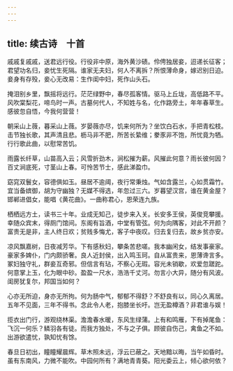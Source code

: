 ```yaml
---
---
---
```

title: 续古诗　十首
---



戚戚复戚戚，送君远行役。行役非中原，海外黄沙碛。伶俜独居妾，迢递长征客；君望功名归，妾忧生死隔。谁家无夫妇，何人不离拆？所恨薄命身，嫁迟别日迫。妾身有存殁，妾心无改易：生作闺中妇，死作山头石。

掩泪别乡里，飘摇将远行。茫茫绿野中，春尽孤客情。驱马上丘垅，高低路不平。风吹棠梨花，啼鸟时一声。古墓何代人，不知姓与名，化作路旁土，年年春草生。感彼忽自悟，今我何营营！

朝采山上薇，暮采山上薇。岁晏薇亦尽，饥来何所为？坐饮白石水，手把青松枝。击节独长歌，其声清且悲。枥马非不肥，所苦长絷维；豢豕非不饱，所忧竟为牺。行行歌此曲，以慰常苦饥。

雨露长纤草，山苗高入云；风雪折劲木，涧松摧为薪。风摧此何意？雨长彼何因？百丈涧底死，寸茎山上春。可怜苦节士，感此涕盈巾。

窈窕双鬟女，容德俱如玉。昼居不逾阈，夜行常秉烛。气如含露兰，心如贯霜竹。宜当备嫔御，胡为守幽独？无媒不得选，年忽过三六。岁暮望汉宫，谁在黄金屋？邯郸进倡女，能唱《黄花曲》。一曲称君心，恩荣连九族。

栖栖远方土，读书三十年。业成无知己，徒步来入关。长安多王侯，英俊竞攀援。幸随众宾末，得厕门馆间。东阁有旨酒，中堂有管弦。何为向隅客，对此不开颜？富贵无是非，主人终日欢；贫贱多悔尤，客子中夜叹。归去复归去，故乡贫亦安。

凉风飘嘉树，日夜减芳华。下有感秋妇，攀条苦悲嗟。我本幽闲女，结发事豪家。豪家多婢仆，门内颇骄奢。良人近封侯，出入鸣玉珂。自从富贵来，恩薄谗言多。冢妇独守礼，群妾互奇邪。但信言有玷，不察心无瑕。容光未销歇，欢爱忽蹉跎。何意掌上玉，化为眼中砂。盈盈一尺水，浩浩千丈河。勿言小大异，随分有风波。闺房犹复尔，邦国当如何？

心亦无所迫，身亦无所拘。何为肠中气，郁郁不得舒？不舒良有以，同心久离居。五年不见面，三年不得书。念此令人老，抱膝坐长吁。岂无盈樽酒？非君谁与娱！

揽衣出门行，游观绕林渠。澹澹春水暖，东风生绿蒲。上有和鸣雁，下有掉尾鱼：飞沉一何乐？鳞羽各有徒。而我方独处，不与之子俱。顾彼自伤己，禽鱼之不如。出游欲遣忧，孰知忧有馀。

春旦日初出，瞳瞳耀晨辉。草木照未远，浮云已蔽之。天地黯以晦，当午如昏时。虽有东南风，力微不能吹。中园何所有？满地青青葵。阳光委云上，倾心欲何依？